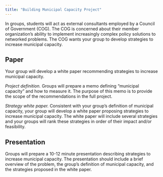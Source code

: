 ```yaml
---
title: "Building Municipal Capacity Project"
---
```


In groups, students will act as external consultants employed by a Council of Government (COG). The COG is concerned about their member organization's ability to implement increasingly complex policy solutions to networked problems. The COG wants your group to develop strategies to increase municipal capacity.

## Paper

Your group will develop a white paper recommending strategies to increase municipal capacity.

*Project definition.* Groups will prepare a memo defining "municipal capacity" and how to measure it. The purpose of this memo is to provide the scope of the recommendations in the full project.

*Strategy white paper.* Consistent with your group's definition of municipal capacity, your group will develop a white paper proposing strategies to increase municipal capacity. The white paper will include several strategies and your groups will rank these strategies in order of their impact and/or feasibility.

## Presentation

Groups will prepare a 10-12 minute presentation describing strategies to increase municipal capacity. The presentation should include a brief overview of the problem, the group's definition of municipal capacity, and the strategies proposed in the white paper.
